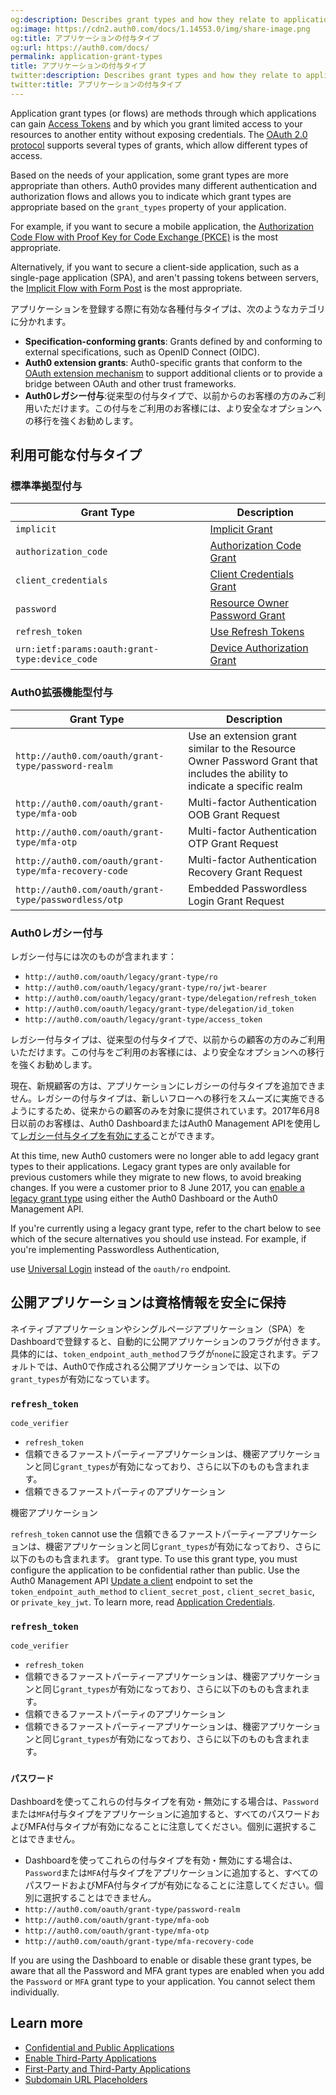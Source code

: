 ```yaml
---
og:description: Describes grant types and how they relate to applications.
og:image: https://cdn2.auth0.com/docs/1.14553.0/img/share-image.png
og:title: アプリケーションの付与タイプ
og:url: https://auth0.com/docs/
permalink: application-grant-types
title: アプリケーションの付与タイプ
twitter:description: Describes grant types and how they relate to applications.
twitter:title: アプリケーションの付与タイプ
---
```


Application grant types (or flows) are methods through which applications can gain [Access Tokens](/docs/secure/tokens/access-tokens) and by which you grant limited access to your resources to another entity without exposing credentials. The [OAuth 2.0 protocol](/docs/get-started/authentication-and-authorization-flow/which-oauth-2-0-flow-should-i-use) supports several types of grants, which allow different types of access.

Based on the needs of your application, some grant types are more appropriate than others. Auth0 provides many different authentication and <Tooltip tip="Authorization Flow: Authorization grant (or workflow) specified in the OAuth 2.0 framework." cta="View Glossary" href="/docs/glossary?term=authorization+flows">authorization flows</Tooltip> and allows you to indicate which grant types are appropriate based on the `grant_types` property of your application.

For example, if you want to secure a mobile application, the [Authorization Code Flow with Proof Key for Code Exchange (PKCE)](/docs/get-started/authentication-and-authorization-flow/authorization-code-flow-with-pkce) is the most appropriate.

Alternatively, if you want to secure a client-side application, such as a single-page application (SPA), and aren't passing tokens between servers, the [Implicit Flow with Form Post](/docs/get-started/authentication-and-authorization-flow/implicit-flow-with-form-post) is the most appropriate.

アプリケーションを登録する際に有効な各種付与タイプは、次のようなカテゴリに分かれます。

* **Specification-conforming grants**: Grants defined by and conforming to external specifications, such as <Tooltip tip="OpenID: Open standard for authentication that allows applications to verify users' identities without collecting and storing login information." cta="View Glossary" href="/docs/glossary?term=OpenID">OpenID</Tooltip> Connect (OIDC).
* **Auth0 extension grants**: Auth0-specific grants that conform to the [OAuth extension mechanism](https://tools.ietf.org/html/rfc6749#section-4.5) to support additional clients or to provide a bridge between <Tooltip tip="OAuth 2.0: Authorization framework that defines authorization protocols and workflows." cta="View Glossary" href="/docs/glossary?term=OAuth">OAuth</Tooltip> and other trust frameworks.
* **Auth0レガシー付与**:従来型の付与タイプで、以前からのお客様の方のみご利用いただけます。この付与をご利用のお客様には、より安全なオプションへの移行を強くお勧めします。

## 利用可能な付与タイプ

### 標準準拠型付与

<table class="table"><thead>
<tr>
<th>Grant Type</th>
<th>Description</th>
</tr>
</thead>
<tbody>
<tr>
<td><code>implicit</code></td>
<td><a href="/docs/get-started/authentication-and-authorization-flow/implicit-flow-with-form-post" title="Implicit Flow with Form Post">Implicit Grant</a></td>
</tr>
<tr>
<td><code>authorization_code</code></td>
<td><a href="/docs/get-started/authentication-and-authorization-flow/authorization-code-flow" title="Authorization Code Flow">Authorization Code Grant</a></td>
</tr>
<tr>
<td><code>client_credentials</code></td>
<td><a href="/docs/get-started/authentication-and-authorization-flow/client-credentials-flow" title="Client Credentials Flow">Client Credentials Grant</a></td>
</tr>
<tr>
<td><code>password</code></td>
<td><a href="/docs/get-started/authentication-and-authorization-flow/resource-owner-password-flow" title="Resource Owner Password Flow">Resource Owner Password Grant</a></td>
</tr>
<tr>
<td><code>refresh_token</code></td>
<td><a href="/docs/secure/tokens/refresh-tokens/use-refresh-tokens" title="Use Refresh Tokens">Use Refresh Tokens</a></td>
</tr>
<tr>
<td><code>urn:ietf:params:oauth:grant-type:device_code</code></td>
<td><a href="/docs/get-started/authentication-and-authorization-flow/device-authorization-flow" title="Device Authorization Flow">Device Authorization Grant</a></td>
</tr>
</tbody>
</table>

### Auth0拡張機能型付与

<table class="table"><thead>
<tr>
<th>Grant Type</th>
<th>Description</th>
</tr>
</thead>
<tbody>
<tr>
<td><code>http://auth0.com/oauth/grant-type/password-realm</code></td>
<td>Use an extension grant similar to the Resource Owner Password Grant that includes the ability to indicate a specific realm</td>
</tr>
<tr>
<td><code>http://auth0.com/oauth/grant-type/mfa-oob</code></td>
<td>Multi-factor Authentication OOB Grant Request</td>
</tr>
<tr>
<td><code>http://auth0.com/oauth/grant-type/mfa-otp</code></td>
<td>Multi-factor Authentication OTP Grant Request</td>
</tr>
<tr>
<td><code>http://auth0.com/oauth/grant-type/mfa-recovery-code</code></td>
<td>Multi-factor Authentication Recovery Grant Request</td>
</tr>
<tr>
<td><code>http://auth0.com/oauth/grant-type/passwordless/otp</code></td>
<td>Embedded Passwordless Login Grant Request</td>
</tr>
</tbody>
</table>

### Auth0レガシー付与

レガシー付与には次のものが含まれます：

* `http://auth0.com/oauth/legacy/grant-type/ro`
* `http://auth0.com/oauth/legacy/grant-type/ro/jwt-bearer`
* `http://auth0.com/oauth/legacy/grant-type/delegation/refresh_token`
* `http://auth0.com/oauth/legacy/grant-type/delegation/id_token`
* `http://auth0.com/oauth/legacy/grant-type/access_token`

レガシー付与タイプは、従来型の付与タイプで、以前からの顧客の方のみご利用いただけます。この付与をご利用のお客様には、より安全なオプションへの移行を強くお勧めします。

現在、新規顧客の方は、アプリケーションにレガシーの付与タイプを追加できません。レガシーの付与タイプは、新しいフローへの移行をスムーズに実施できるようにするため、従来からの顧客のみを対象に提供されています。2017年6月8日以前のお客様は、Auth0 DashboardまたはAuth0 Management APIを使用して[レガシー付与タイプを有効にする](/applications/update-grant-types)ことができます。

At this time, new Auth0 customers were no longer able to add legacy grant types to their applications. Legacy grant types are only available for previous customers while they migrate to new flows, to avoid breaking changes. If you were a customer prior to 8 June 2017, you can [enable a legacy grant type](/docs/get-started/applications/update-grant-types) using either the <Tooltip tip="Auth0 Dashboard: Auth0's main product to configure your services." cta="View Glossary" href="/docs/glossary?term=Auth0+Dashboard">Auth0 Dashboard</Tooltip> or the Auth0 <Tooltip tip="Auth0 Dashboard: Auth0's main product to configure your services." cta="View Glossary" href="/docs/glossary?term=Management+API">Management API</Tooltip>.

If you're currently using a legacy grant type, refer to the chart below to see which of the secure alternatives you should use instead. For example, if you're implementing <Tooltip tip="Passwordless: Form of authentication that does not rely on a password as the first factor." cta="View Glossary" href="/docs/glossary?term=Passwordless">Passwordless</Tooltip> Authentication,

use [Universal Login](/docs/authenticate/login/auth0-universal-login) instead of the `oauth/ro` endpoint.

## 公開アプリケーションは資格情報を安全に保持

ネイティブアプリケーションやシングルページアプリケーション（SPA）をDashboardで登録すると、自動的に公開アプリケーションのフラグが付きます。具体的には、`token_endpoint_auth_method`フラグが`none`に設定されます。デフォルトでは、Auth0で作成される公開アプリケーションでは、以下の`grant_types`が有効になっています。

### `refresh_token`

`code_verifier`

* `refresh_token`
* 信頼できるファーストパーティーアプリケーションは、機密アプリケーションと同じ`grant_types`が有効になっており、さらに以下のものも含まれます。
* 信頼できるファーストパーティのアプリケーション

機密アプリケーション

`refresh_token` cannot use the 信頼できるファーストパーティーアプリケーションは、機密アプリケーションと同じ`grant_types`が有効になっており、さらに以下のものも含まれます。 grant type. To use this grant type, you must configure the application to be confidential rather than public. Use the Auth0 Management API [Update a client](https://auth0.com/docs/api/management/v2#!/Clients/patch_clients_by_id) endpoint to set the `token_endpoint_auth_method` to `client_secret_post,` `client_secret_basic`, or `private_key_jwt`. To learn more, read [Application Credentials](/docs/secure/application-credentials).

### `refresh_token`

`code_verifier`

* `refresh_token`
* 信頼できるファーストパーティーアプリケーションは、機密アプリケーションと同じ`grant_types`が有効になっており、さらに以下のものも含まれます。
* 信頼できるファーストパーティのアプリケーション
* 信頼できるファーストパーティーアプリケーションは、機密アプリケーションと同じ`grant_types`が有効になっており、さらに以下のものも含まれます。

### `パスワード`

Dashboardを使ってこれらの付与タイプを有効・無効にする場合は、`Password`または`MFA`付与タイプをアプリケーションに追加すると、すべてのパスワードおよびMFA付与タイプが有効になることに注意してください。個別に選択することはできません。

* Dashboardを使ってこれらの付与タイプを有効・無効にする場合は、`Password`または`MFA`付与タイプをアプリケーションに追加すると、すべてのパスワードおよびMFA付与タイプが有効になることに注意してください。個別に選択することはできません。
* `http://auth0.com/oauth/grant-type/password-realm`
* `http://auth0.com/oauth/grant-type/mfa-oob`
* `http://auth0.com/oauth/grant-type/mfa-otp`
* `http://auth0.com/oauth/grant-type/mfa-recovery-code`

If you are using the Dashboard to enable or disable these grant types, be aware that all the Password and <Tooltip tip="Multi-factor authentication (MFA): User authentication process that uses a factor in addition to username and password such as a code via SMS." cta="View Glossary" href="/docs/glossary?term=MFA">MFA</Tooltip> grant types are enabled when you add the `Password` or `MFA` grant type to your application. You cannot select them individually.

## Learn more

* [Confidential and Public Applications](/docs/get-started/applications/confidential-and-public-applications)
* [Enable Third-Party Applications](/docs/get-started/applications/confidential-and-public-applications/enable-third-party-applications)
* [First-Party and Third-Party Applications](/docs/get-started/applications/confidential-and-public-applications/first-party-and-third-party-applications)
* [Subdomain URL Placeholders](/docs/get-started/applications/wildcards-for-subdomains)